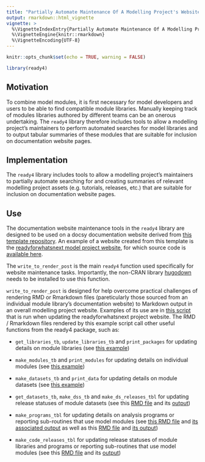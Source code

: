 ```yaml
---
title: "Partially Automate Maintenance Of A Modelling Project's Website"
output: rmarkdown::html_vignette
vignette: >
  %\VignetteIndexEntry{Partially Automate Maintenance Of A Modelling Project's Website}
  %\VignetteEngine{knitr::rmarkdown}
  %\VignetteEncoding{UTF-8}
---
```


```r
knitr::opts_chunk$set(echo = TRUE, warning = FALSE)
```
```r
library(ready4) 
```

## Motivation
To combine model modules, it is first necessary for model developers and users to be able to find compatible module libraries. Manually keeping track of modules libraries authored by different teams can be an onerous undertaking. The `ready4` library therefore includes tools to allow a modelling project’s maintainers to perform automated searches for model libraries and to output tabular summaries of these modules that are suitable for inclusion on documentation website pages.

## Implementation
The `ready4` library includes tools to allow a modelling project's maintainers to partially automate searching for and creating summaries of relevant modelling project assets (e.g. tutorials, releases, etc.) that are suitable for inclusion on documentation website pages.

## Use
The documentation website maintenance tools in the `ready4` library are designed to be used on a docsy documentation website derived from [this template repository](https://github.com/ready4-dev/ready4web). An example of a website created from this template is the [readyforwhatsnext model project website](https://readyforwhatsnext.org/), for which source code is [available here](https://github.com/ready4-dev/readyforwhatsnext). 

The `write_to_render_post` is the main `ready4` function used specifically for website maintenance tasks. Importantly, the non-CRAN library [hugodown](https://github.com/r-lib/hugodown) needs to be installed to use this function.

`write_to_render_post` is designed for help overcome practical challenges of rendering RMD or Rmarkdown files (pareticularly those sourced from an individual module library's documentation website) to Markdown output in an overall modelling project website. Examples of its use are in [this script](https://github.com/ready4-dev/readyforwhatsnext/blob/main/runme.R) that is run when updating the readyforwhatsnext project website. The RMD / Rmarkdown files rendered by this example script call other useful functions from the ready4 package, such as:

- `get_libraries_tb`,  `update_libraries_tb` and `print_packages` for updating details on module libraries (see [this example](https://readyforwhatsnext.org/docs/tutorials/finding/libraries/))

- `make_modules_tb` and `print_modules` for updating details on individual modules (see [this example](https://readyforwhatsnext.org/docs/tutorials/finding/individual/))

- `make_datasets_tb` and `print_data` for updating details on module datasets (see [this example](https://readyforwhatsnext.org/docs/tutorials/finding/finding-data/))    

- `get_datasets_tb`, `make_dss_tb` and `make_ds_releases_tbl` for updating release statuses of module datasets (see this [RMD file](https://github.com/ready4-dev/readyforwhatsnext/blob/main/content/en/blog/releases/Datasets/Model-Data/People-Datasets/index_Body.Rmd) and its [output](https://readyforwhatsnext.org/blog/2024/01/25/datasets-for-modelling-people-releases/))

- `make_programs_tbl` for updating details on analysis programs or reporting sub-routines that use model modules (see [this RMD file](https://github.com/ready4-dev/readyforwhatsnext/blob/main/content/en/docs/Analyses/Find/index_Body.Rmd) and [its associated output](https://readyforwhatsnext.org/docs/analyses/find/#current-readyforhwatsnext-programs) as well as this [RMD file](https://github.com/ready4-dev/readyforwhatsnext/blob/main/content/en/docs/Reporting/index_Body.Rmd) and [its output](https://github.com/ready4-dev/readyforwhatsnext/blob/main/content/en/docs/Reporting/index_Body.Rmd))

- `make_code_releases_tbl` for updating release statuses of module libraries and programs or reporting sub-routines that use model modules (see this [RMD file](https://github.com/ready4-dev/readyforwhatsnext/blob/main/content/en/blog/releases/Executables/Programs/index_Body.Rmd) and its [output](https://readyforwhatsnext.org/blog/2024/01/25/programs-releases/))


